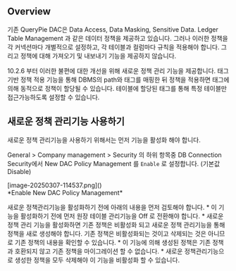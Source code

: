 
## Overview
기존 QueryPie DAC은 Data Access, Data Masking, Sensitive Data. Ledger Table Management 과 같은 데이터 정책을 제공하고 있습니다. 그러나 이러한 정책을 각 커넥션마다 개별적으로 설정하고, 각 테이블과 컬럼마다 규칙을 적용해야 합니다. 그리고 정책에 대해 가져오기 및 내보내기 기능을 제공하지 않습니다.

10.2.6 부터 이러한 불편에 대한 개선을 위해 새로운 정책 관리 기능을 제공합니다. 태그기반 정책 적용 기능을 통해 DBMS의 path와 태그를 매핑한 뒤 정책을 적용하면 태그에 의해 동적으로 정책이 할당될 수 있습니다. 테이블에 할당된 태그를 통해 특정 테이블만 접근가능하도록 설정할 수 있습니다.

## 새로운 정책 관리기능 사용하기
새로운 정책 관리기능을 사용하기 위해서는 먼저 기능을 활성화 해야 합니다.

General &gt; Company management &gt; Security 의 하위 항목중 DB Connection Security에서 New DAC Policy Management 를 `Enable` 로 설정합니다. (기본값 Disable)

<p align="center">
<div>[image-20250307-114537.png]()</div>
*Enable New DAC Policy Management*
</p>

<Callout type="important">
새로운 정책관리기능을 활성화하기 전에 아래의 내용을 먼저 검토해야 합니다. 
* 이 기능을 활성화하기 전에 먼저 원장 테이블 관리기능을 Off 로 전환해야 합니다.
* 새로운 정책 관리 기능을 활성화하면 기존 정책은 비활성화 되고 새로운 정책 관리기능을 통해 정책을 새로 생성해야 합니다. 기존 정책은 비활성화되는 것이고 삭제되는 것은 아니므로 기존 정책의 내용을 확인할 수 있습니다.
* 이 기능에 의해 생성된 정책은 기존 정책과 호환되지 않고 기존 정책을 마이그레이션 할 수 없습니다.
* 새로운 정책관리기능으로 생성한 정책을 모두 삭제해야 이 기능을 비활성화 할 수 있습니다.
</Callout>


